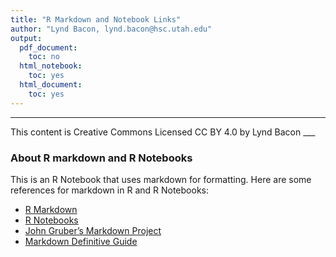 ```yaml
---
title: "R Markdown and Notebook Links"
author: "Lynd Bacon, lynd.bacon@hsc.utah.edu"
output:
  pdf_document:
    toc: no
  html_notebook:
    toc: yes
  html_document:
    toc: yes
---
```

___

This content is Creative Commons Licensed CC BY 4.0 by Lynd Bacon
___

### About R markdown and R Notebooks

This is an R Notebook that uses markdown for formatting.  Here are some references for markdown in R and R Notebooks:

* [R Markdown](https://rmarkdown.rstudio.com/lesson-1.html)
* [R Notebooks](https://blog.rstudio.com/2016/10/05/r-notebooks)
* [John Gruber's Markdown Project](https://daringfireball.net/projects/markdown/)
* [Markdown Definitive Guide](https://bookdown.org/yihui/rmarkdown/)

